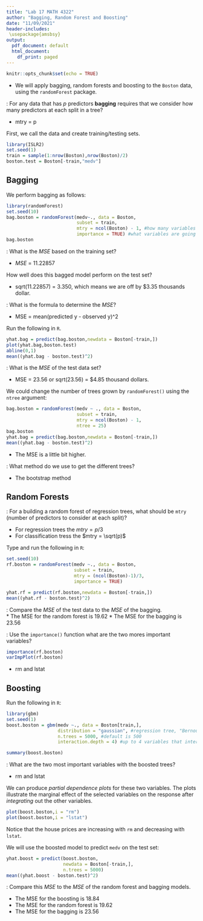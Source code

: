 ```yaml
---
title: "Lab 17 MATH 4322"
author: "Bagging, Random Forest and Boosting"
date: "11/09/2021"
header-includes:
 \usepackage{amsbsy}
output:
  pdf_document: default
  html_document:
    df_print: paged
---
```


```r
knitr::opts_chunk$set(echo = TRUE)
```

* We will apply bagging, random forests and boosting to the `Boston` data, using the `randomForest` package.

\textcolor{red}{Question 1}: For any data that has $p$ predictors **bagging** requires that we consider how many predictors at each split in a tree?  

* mtry = p

First, we call the data and create training/testing sets.

```r
library(ISLR2)
set.seed(1)
train = sample(1:nrow(Boston),nrow(Boston)/2)
boston.test = Boston[-train,"medv"]
```

## Bagging  

We perform bagging as follows: 

```r
library(randomForest)
set.seed(10)
bag.boston = randomForest(medv~., data = Boston,
                          subset = train,
                          mtry = ncol(Boston) - 1, #how many variables
                          importance = TRUE) #what variables are going to be important
bag.boston
```

\textcolor{red}{Question 2}: What is the *MSE* based on the training set?  

* *MSE* = 11.22857

How well does this bagged model perform on the test set? 

* sqrt(11.22857) = 3.350, which means we are off by $3.35 thousands dollar.

\textcolor{red}{Question 3}:  What is the formula to determine the *MSE*?  

* MSE = mean(predicted y - observed y)^2

Run the following in `R`.  

```r
yhat.bag = predict(bag.boston,newdata = Boston[-train,])
plot(yhat.bag,boston.test)
abline(0,1)
mean((yhat.bag - boston.test)^2)
```

\textcolor{red}{Question 4}: What is the *MSE* of the test data set?  

* MSE = 23.56 or sqrt(23.56) = $4.85 thousand dollars.


We could change the number of trees grown by `randomForest()` using the `ntree` argument:  

```r
bag.boston = randomForest(medv ~ ., data = Boston, 
                          subset = train,
                          mtry = ncol(Boston) - 1,
                          ntree = 25)
bag.boston
yhat.bag = predict(bag.boston,newdata = Boston[-train,])
mean((yhat.bag - boston.test)^2)
```  
* The MSE is a little bit higher. 

\textcolor{red}{Question 5}:  What method do we use to get the different trees?  

* The bootstrap method 

\newpage

## Random Forests  

\textcolor{red}{Question 6}:  For a building a random forest of regression trees, what should be  `mtry` (number of predictors to consider at each split)?  

* For regression trees the $mtry = p / 3$
* For classification tress the $mtry = \sqrt(p)$


Type and run the following in `R`:

```r
set.seed(10)
rf.boston = randomForest(medv ~., data = Boston,
                         subset = train,
                         mtry = (ncol(Boston)-1)/3,
                         importance = TRUE)

yhat.rf = predict(rf.boston,newdata = Boston[-train,])
mean((yhat.rf - boston.test)^2)
```

\textcolor{red}{Question 7}: Compare the *MSE* of the test data to the *MSE* of the bagging.  
* The MSE for the random forest is 19.62
* The MSE for the bagging is 23.56

\textcolor{red}{Question 8}:  Use the `importance()` function what are the two mores important variables?

```r
importance(rf.boston)
varImpPlot(rf.boston)
```

* rm and lstat

\newpage

## Boosting  

Run the following in `R`:

```r
library(gbm)
set.seed(1)
boost.boston = gbm(medv ~., data = Boston[train,],
                   distribution = "gaussian", #regression tree, "Bernoulli" - classification
                   n.trees = 5000, #default is 500
                   interaction.depth = 4) #up to 4 variables that interact with each other

summary(boost.boston)
```

\textcolor{red}{Question 9}:  What are the two most important variables with the boosted trees?  

* rm and lstat

We can produce *partial dependence plots* for these two variables.  The plots illustrate the marginal effect of the selected variables on the response after *integrating* out the other variables.

```r
plot(boost.boston,i = "rm")
plot(boost.boston,i = "lstat")
```

Notice that the house prices are increasing with `rm` and decreasing with `lstat`.  

We will use the boosted model to predict `medv` on the test set:  

```r
yhat.boost = predict(boost.boston,
                     newdata = Boston[-train,],
                     n.trees = 5000)
mean((yhat.boost - boston.test)^2)
```

\textcolor{red}{Question 10}:  Compare this *MSE* to the *MSE* of the random forest and bagging models.  

\textcolor{blue}{The MSE for boosting is lower than random forest and bagging}

* The MSE for the boosting is 18.84
* The MSE for the random forest is 19.62
* The MSE for the bagging is 23.56

\textcolor{red}{For the classification we use the confusion matrix proportion of wrong predictor, for the regression we use MSE to predict how far we are off by}


